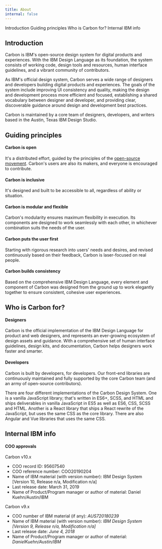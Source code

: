 ```yaml
---
title: About
internal: false
---
```


<AnchorLinks>

<AnchorLink>Introduction</AnchorLink>
<AnchorLink>Guiding principles</AnchorLink>
<AnchorLink>Who is Carbon for?</AnchorLink>
<AnchorLink>Internal IBM info</AnchorLink>

</AnchorLinks>

## Introduction

Carbon is IBM's open-source design system for digital products and experiences. With the IBM Design Language as its foundation, the system consists of working code, design tools and resources, human interface guidelines, and a vibrant community of contributors.

As IBM's official design system, Carbon serves a wide range of designers and developers building digital products and experiences. The goals of the system include improving UI consistency and quality, making the design and development process more efficient and focused, establishing a shared vocabulary between designer and developer, and providing clear, discoverable guidance around design and development best practices.

Carbon is maintained by a core team of designers, developers, and writers based in the Austin, Texas IBM Design Studio.

## Guiding principles

#### Carbon is open

It's a distributed effort, guided by the principles of the [open-source movement](https://en.wikipedia.org/wiki/Open-source-software_movement). Carbon's users are also its makers, and everyone is encouraged to contribute.

#### Carbon is inclusive

It's designed and built to be accessible to all, regardless of ability or situation.

#### Carbon is modular and flexible

Carbon's modularity ensures maximum flexibility in execution. Its components are designed to work seamlessly with each other, in whichever combination suits the needs of the user.

#### Carbon puts the user first

Starting with rigorous research into users' needs and desires, and revised continuously based on their feedback, Carbon is laser-focused on real people.

#### Carbon builds consistency

Based on the comprehensive IBM Design Language, every element and component of Carbon was designed from the ground up to work elegantly together to ensure consistent, cohesive user experiences.

## Who is Carbon for?

#### Designers

Carbon is the official implementation of the IBM Design Language for product and web designers, and represents an ever-growing ecosystem of design assets and guidance. With a comprehensive set of human interface guidelines, design kits, and documentation, Carbon helps designers work faster and smarter.

#### Developers

Carbon is built by developers, for developers. Our front-end libraries are continuously maintained and fully supported by the core Carbon team (and an army of open-source contributors).

There are four different implementations of the Carbon Design System. One is a vanilla JavaScript library; that's written in ES6+, SCSS, and HTML and ships deliverables in vanilla JavaScript in ES5 as well as ES6, CSS, SCSS and HTML. Another is a React library that ships a React rewrite of the JavaScript, but uses the same CSS as the core library. There are also Angular and Vue libraries that uses the same CSS.

## Internal IBM info

#### COO approvals

Carbon v10.x
* COO record ID: 95607540
* COO reference number: COO20190204
* Name of IBM material (with version number): IBM Design System [Version 10, Release n/a, Modification n/a]
* Last release date: March 31, 2019
* Name of Product/Program manager or author of material: Daniel Kuehn/Austin/IBM

Carbon v9.x
* COO number of IBM material (if any): *AUS720180239*
* Name of IBM material (with version number): *IBM Design System [Version 9, Release n/a, Modification n/a]*
* Last release date: *June 4, 2018*
* Name of Product/Program manager or author of material: *DanielKuehn/Austin/IBM*
